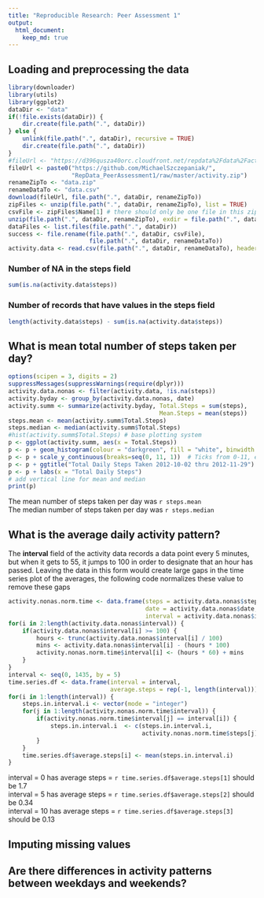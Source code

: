 ```yaml
---
title: "Reproducible Research: Peer Assessment 1"
output: 
  html_document:
    keep_md: true
---
```


## Loading and preprocessing the data

```r
library(downloader)
library(utils)
library(ggplot2)
dataDir <- "data"
if(!file.exists(dataDir)) {
    dir.create(file.path(".", dataDir))
} else {
    unlink(file.path(".", dataDir), recursive = TRUE)
    dir.create(file.path(".", dataDir))
}
#fileUrl <- "https://d396qusza40orc.cloudfront.net/repdata%2Fdata%2Factivity.zip"
fileUrl <- paste0("https://github.com/MichaelSzczepaniak/",
                  "RepData_PeerAssessment1/raw/master/activity.zip")
renameZipTo <- "data.zip"
renameDataTo <- "data.csv"
download(fileUrl, file.path(".", dataDir, renameZipTo))
zipFiles <- unzip(file.path(".", dataDir, renameZipTo), list = TRUE)
csvFile <- zipFiles$Name[1] # there should only be one file in this zip archive
unzip(file.path(".", dataDir, renameZipTo), exdir = file.path(".", dataDir))
dataFiles <- list.files(file.path(".", dataDir))
success <- file.rename(file.path(".", dataDir, csvFile),
                       file.path(".", dataDir, renameDataTo))
activity.data <- read.csv(file.path(".", dataDir, renameDataTo), header = TRUE)

```
### Number of NA in the **steps** field
```r
sum(is.na(activity.data$steps))
```
### Number of records that have values in the **steps** field

```r
length(activity.data$steps) - sum(is.na(activity.data$steps))
```
## What is mean total number of steps taken per day?

```r
options(scipen = 3, digits = 2)
suppressMessages(suppressWarnings(require(dplyr)))
activity.data.nonas <- filter(activity.data, !is.na(steps))
activity.byday <- group_by(activity.data.nonas, date)
activity.summ <- summarize(activity.byday, Total.Steps = sum(steps),
                                           Mean.Steps = mean(steps))
steps.mean <- mean(activity.summ$Total.Steps)
steps.median <- median(activity.summ$Total.Steps)
#hist(activity.summ$Total.Steps) # base plotting system
p <- ggplot(activity.summ, aes(x = Total.Steps))
p <- p + geom_histogram(colour = "darkgreen", fill = "white", binwidth = 1000)
p <- p + scale_y_continuous(breaks=seq(0, 11, 1))  # Ticks from 0-11, every 1
p <- p + ggtitle("Total Daily Steps Taken 2012-10-02 thru 2012-11-29")
p <- p + labs(x = "Total Daily Steps")
# add vertical line for mean and median
print(p)
```

The mean number of steps taken per day was `r steps.mean`  
The median number of steps taken per day was `r steps.median`  

## What is the average daily activity pattern?

The **interval** field of the activity data records a data point every 5 
minutes, but when it gets to 55, it jumps to 100 in order to designate that an 
hour has passed.  Leaving the data in this form would create large gaps in the 
time series plot of the averages, the following code normalizes these value 
to remove these gaps

```r
activity.nonas.norm.time <- data.frame(steps = activity.data.nonas$steps,
                                       date = activity.data.nonas$date,
                                       interval = activity.data.nonas$interval)
for(i in 2:length(activity.data.nonas$interval)) {
    if(activity.data.nonas$interval[i] >= 100) {
        hours <- trunc(activity.data.nonas$interval[i] / 100)
        mins <- activity.data.nonas$interval[i] - (hours * 100)
        activity.nonas.norm.time$interval[i] <- (hours * 60) + mins
    }
}
interval <- seq(0, 1435, by = 5)
time.series.df <- data.frame(interval = interval,
                             average.steps = rep(-1, length(interval)))
for(i in 1:length(interval)) {
    steps.in.interval.i <- vector(mode = "integer")
    for(j in 1:length(activity.nonas.norm.time$interval)) {
        if(activity.nonas.norm.time$interval[j] == interval[i]) {
            steps.in.interval.i  <- c(steps.in.interval.i,
                                      activity.nonas.norm.time$steps[j])
        }
    }
    time.series.df$average.steps[i] <- mean(steps.in.interval.i)
}

```
interval = 0  has average steps = `r time.series.df$average.steps[1]` should be  1.7  
interval = 5  has average steps = `r time.series.df$average.steps[2]` should be 0.34  
interval = 10 has average steps = `r time.series.df$average.steps[3]` should be 0.13  


## Imputing missing values



## Are there differences in activity patterns between weekdays and weekends?
